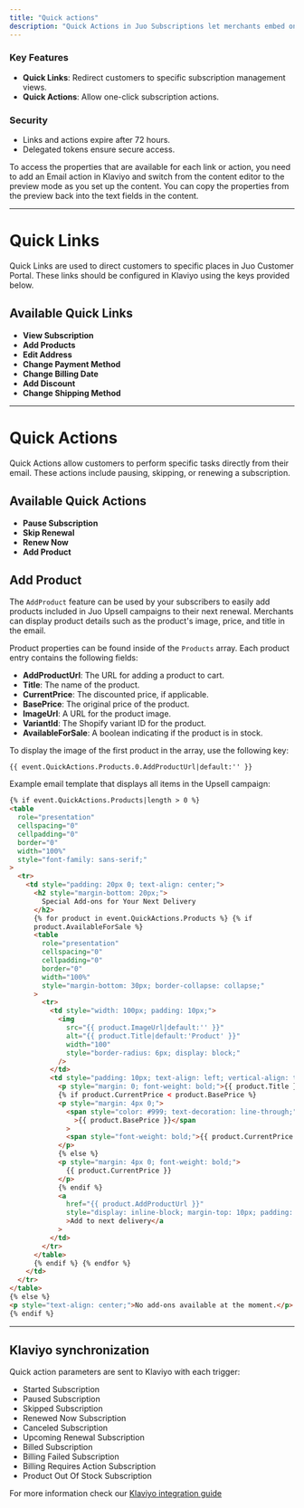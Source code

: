 ```yaml
---
title: "Quick actions"
description: "Quick Actions in Juo Subscriptions let merchants embed one-click links in Klaviyo email campaigns, enabling customers to add products, resume, or update their subscriptions without logging in."
---
```


### Key Features

- **Quick Links**: Redirect customers to specific subscription management views.
- **Quick Actions**: Allow one-click subscription actions.

### Security

- Links and actions expire after 72 hours.
- Delegated tokens ensure secure access.

To access the properties that are available for each link or action, you need to add an Email action in Klaviyo and switch from the content editor to the preview mode as you set up the content. You can copy the properties from the preview back into the text fields in the content.

---

# Quick Links

Quick Links are used to direct customers to specific places in Juo Customer Portal. These links should be configured in Klaviyo using the keys provided below.

## Available Quick Links

- **View Subscription**
- **Add Products**
- **Edit Address**
- **Change Payment Method**
- **Change Billing Date**
- **Add Discount**
- **Change Shipping Method**

---

# Quick Actions

Quick Actions allow customers to perform specific tasks directly from their email. These actions include pausing, skipping, or renewing a subscription.

## Available Quick Actions

- **Pause Subscription**
- **Skip Renewal**
- **Renew Now**
- **Add Product**

## Add Product

The `AddProduct` feature can be used by your subscribers to easily add products included in Juo Upsell campaigns to their next renewal. Merchants can display product details such as the product's image, price, and title in the email.

Product properties can be found inside of the `Products` array. Each product entry contains the following fields:

- **AddProductUrl**: The URL for adding a product to cart.
- **Title**: The name of the product.
- **CurrentPrice**: The discounted price, if applicable.
- **BasePrice**: The original price of the product.
- **ImageUrl**: A URL for the product image.
- **VariantId**: The Shopify variant ID for the product.
- **AvailableForSale**: A boolean indicating if the product is in stock.

To display the image of the first product in the array, use the following key:

`{{ event.QuickActions.Products.0.AddProductUrl|default:'' }}`

Example email template that displays all items in the Upsell campaign:

```html
{% if event.QuickActions.Products|length > 0 %}
<table
  role="presentation"
  cellspacing="0"
  cellpadding="0"
  border="0"
  width="100%"
  style="font-family: sans-serif;"
>
  <tr>
    <td style="padding: 20px 0; text-align: center;">
      <h2 style="margin-bottom: 20px;">
        Special Add-ons for Your Next Delivery
      </h2>
      {% for product in event.QuickActions.Products %} {% if
      product.AvailableForSale %}
      <table
        role="presentation"
        cellspacing="0"
        cellpadding="0"
        border="0"
        width="100%"
        style="margin-bottom: 30px; border-collapse: collapse;"
      >
        <tr>
          <td style="width: 100px; padding: 10px;">
            <img
              src="{{ product.ImageUrl|default:'' }}"
              alt="{{ product.Title|default:'Product' }}"
              width="100"
              style="border-radius: 6px; display: block;"
            />
          </td>
          <td style="padding: 10px; text-align: left; vertical-align: top;">
            <p style="margin: 0; font-weight: bold;">{{ product.Title }}</p>
            {% if product.CurrentPrice < product.BasePrice %}
            <p style="margin: 4px 0;">
              <span style="color: #999; text-decoration: line-through;"
                >{{ product.BasePrice }}</span
              >
              <span style="font-weight: bold;">{{ product.CurrentPrice }}</span>
            </p>
            {% else %}
            <p style="margin: 4px 0; font-weight: bold;">
              {{ product.CurrentPrice }}
            </p>
            {% endif %}
            <a
              href="{{ product.AddProductUrl }}"
              style="display: inline-block; margin-top: 10px; padding: 10px 16px; background-color: #3727F4; color: white; text-decoration: none; border-radius: 4px;"
              >Add to next delivery</a
            >
          </td>
        </tr>
      </table>
      {% endif %} {% endfor %}
    </td>
  </tr>
</table>
{% else %}
<p style="text-align: center;">No add-ons available at the moment.</p>
{% endif %}
```

---

## Klaviyo synchronization

Quick action parameters are sent to Klaviyo with each trigger:

- Started Subscription
- Paused Subscription
- Skipped Subscription
- Renewed Now Subscription
- Canceled Subscription
- Upcoming Renewal Subscription
- Billed Subscription
- Billing Failed Subscription
- Billing Requires Action Subscription
- Product Out Of Stock Subscription

For more information check our [Klaviyo integration guide](/klaviyo-integration)
